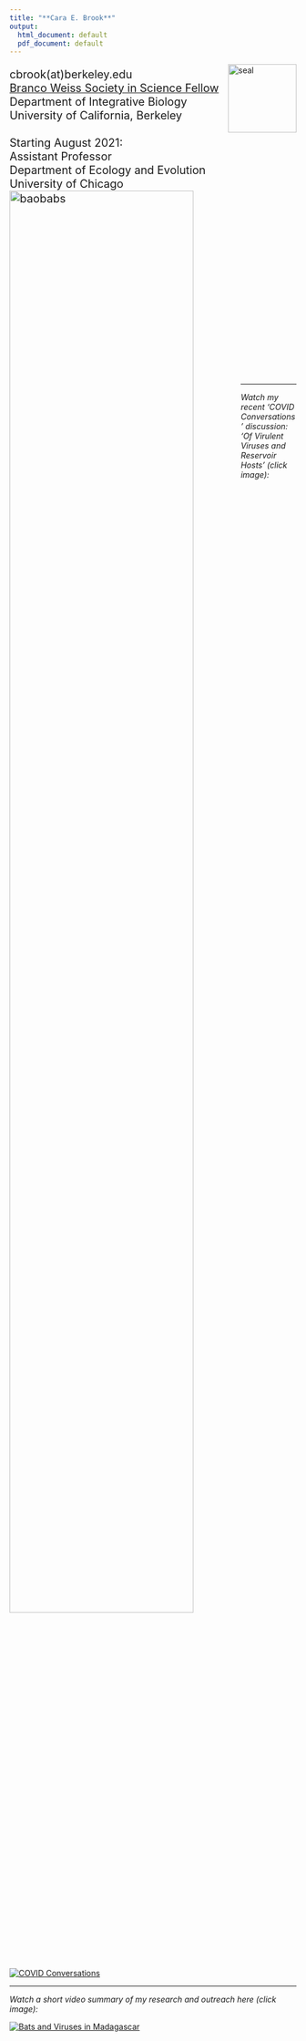 ```yaml
---
title: "**Cara E. Brook**"
output:
  html_document: default
  pdf_document: default
---
```


<style type="text/css">
h1.title {
  font-size: 31px;
  text-align: left;
  color:black;
}
</style>
<img src="UCBerkeley_seal.png" alt="seal" style="width: 120px; padding-right=1000px;" align="right">
<div id="bg_image"> 
<div style="text-align: left; font-size: 1.4em;">
cbrook(at)berkeley.edu <br>
[Branco Weiss Society in Science Fellow](https://ecologyandevolution.uchicago.edu/)<br>
Department of Integrative Biology<br>
University of California, Berkeley<br>
<br>
Starting August 2021: <br>
Assistant Professor <br>
Department of Ecology and Evolution <br>
University of Chicago
<br>
<img src="IMGP8459crop.jpg" alt="baobabs" style="width: 80%; height: 80%" align="left">
</div>
<br>
<br>
<br>
<br>
<br>
<br>
<br>
<br>
<br>
<br>
<br>
<br>
<br>
<br>
<br>
<br>
<br>
<br>

---

</div>
<div style="text-align: left;">
*Watch my recent 'COVID Conversations' discussion: 'Of Virulent Viruses and Reservoir Hosts' (click image):*

[![COVID Conversations](COVID-Conversations.jpg)](https://news.berkeley.edu/2020/06/12/of-virulent-viruses-and-reservoir-hosts/)

</div>


---

*Watch a short video summary of my research and outreach here (click image):*


[![Bats and Viruses in Madagascar](https://img.youtube.com/vi/8AMpIQ9gTbE/0.jpg)](https://www.youtube.com/embed/8AMpIQ9gTbE "Bats and Viruses in Madagascar")
